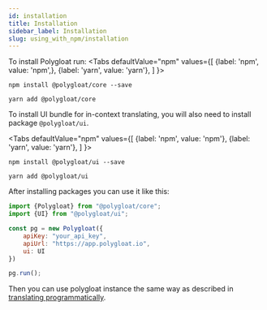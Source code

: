 ```yaml
---
id: installation
title: Installation
sidebar_label: Installation
slug: using_with_npm/installation
---
```


To install Polygloat run:
<Tabs
    defaultValue="npm"
    values={[
        {label: 'npm', value: 'npm',},
        {label: 'yarn', value: 'yarn'},
    ]
    }>
<TabItem value="npm">

```shell
npm install @polygloat/core --save
```

</TabItem>
<TabItem value="yarn">

```shell
yarn add @polygloat/core
```

</TabItem>
</Tabs>

To install UI bundle for in-context translating, you will also need to install package `@polygloat/ui`.

<Tabs
    defaultValue="npm"
    values={[
        {label: 'npm', value: 'npm'},
        {label: 'yarn', value: 'yarn'},
    ]
    }>
<TabItem value="npm">

```shell
npm install @polygloat/ui --save
```

</TabItem>
<TabItem value="yarn">

```shell
yarn add @polygloat/ui
```

</TabItem>
</Tabs>

After installing packages you can use it like this:

```javascript
import {Polygloat} from "@polygloat/core";
import {UI} from "@polygloat/ui";

const pg = new Polygloat({
    apiKey: "your_api_key",
    apiUrl: "https://app.polygloat.io",
    ui: UI
})

pg.run();
```

Then you can use polygloat instance the same way as described in [translating programmatically](get_started/translating_programmatically.mdx).